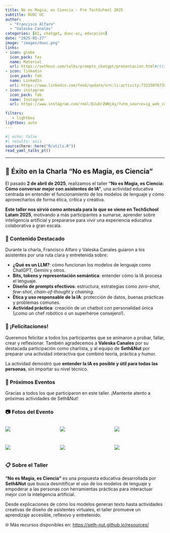 ```yaml
---
title: No es Magia, es Ciencia - Pre TechSchool 2025
subtitle: DUOC UC
author: 
  - "Francisco Alfaro"
  - "Valeska Canales"
categories: [AI, chatgpt, duoc-uc, educación]
date: "2025-05-27"
image: "images/duoc.png"
links:
- icon: globe
  icon_pack: fas
  name: Material
  url: https://sethnut.com/talks/prompts_chatgpt/presentacion.html#/title-slide
- icon: linkedin
  icon_pack: fab
  name: LinkedIn
  url: https://www.linkedin.com/feed/update/urn:li:activity:7323507673566486529
- icon: instagram
  icon_pack: fab
  name: Instagram
  url: https://www.instagram.com/reel/DJuDrZWNj4y/?utm_source=ig_web_copy_link&igsh=MTd5MDJzdGZxOXB4eg==

filters:
   - lightbox
lightbox: auto
---
```


```r
#| echo: false
#| results: asis
source(here::here("R/utils.R"))
read_yaml_talks_pt()
```

------------------------------------------------------------------------


## 🎉 Éxito en la Charla **"No es Magia, es Ciencia"**

El pasado **2 de abril de 2025**, realizamos el taller **"No es Magia, es Ciencia: Cómo conversar mejor con asistentes de IA"**, una actividad educativa centrada en entender el funcionamiento de los modelos de lenguaje y cómo aprovecharlos de forma ética, crítica y creativa.

**Este taller nos sirvió como antesala para lo que se viene en TechSchool Latam 2025**, motivando a más participantes a sumarse, aprender sobre inteligencia artificial y prepararse para vivir una experiencia educativa colaborativa a gran escala.

### 🌟 Contenido Destacado

Durante la charla, Francisco Alfaro y Valeska Canales guiaron a los asistentes por una ruta clara y entretenida sobre:

* **¿Qué es un LLM?**: cómo funcionan los modelos de lenguaje como ChatGPT, Gemini y otros.
* **Bits, tokens y representación semántica**: entender cómo la IA procesa el lenguaje.
* **Diseño de prompts efectivos**: estructura, estrategias como *zero-shot*, *few-shot*, *chain-of-thought* y *chaining*.
* **Ética y uso responsable de la IA**: protección de datos, buenas prácticas y problemas comunes.
* **Actividad práctica**: creación de un chatbot con personalidad única (¡como un chef robótico o un superhéroe consejero!).

### 👏 ¡Felicitaciones!

Queremos felicitar a todos los participantes que se animaron a probar, fallar, crear y reflexionar.
También agradecemos a **Valeska Canales** por su destacada participación como charlista, y al equipo de **Seth\&Nut** por preparar una actividad interactiva que combinó teoría, práctica y humor.

La actividad demostró que **entender la IA es posible y útil para todas las personas**, sin importar su nivel técnico.

### 📅 Próximos Eventos

Gracias a todos los que participaron en este taller.
¡Mantente atento a próximas actividades de Seth&Nut!

### 📷 Fotos del Evento

::: {style="display: grid; grid-template-columns: repeat(3, 1fr); grid-gap: 1em;"}

![](images/img_07.jpg){group="noesmagia-gallery"}

![](images/img_08.jpg){group="noesmagia-gallery"}

![](images/img_09.jpg){group="noesmagia-gallery"}

![](images/img_04.jpeg){group="noesmagia-gallery"}

![](images/img_05.jpeg){group="noesmagia-gallery"}

![](images/img_06.jpeg){group="noesmagia-gallery"}

:::

### 📋 Sobre el Taller

**"No es Magia, es Ciencia"** es una propuesta educativa desarrollada por **Seth\&Nut** que busca desmitificar el uso de los modelos de lenguaje y empoderar a las personas con herramientas prácticas para interactuar mejor con la inteligencia artificial.

Desde explicaciones de cómo los modelos generan texto hasta actividades creativas de diseño de asistentes virtuales, el taller promueve un aprendizaje accesible, reflexivo y entretenido.

🌐 Más recursos disponibles en: [https://seth-nut.github.io/resources/](https://seth-nut.github.io/resources/)
